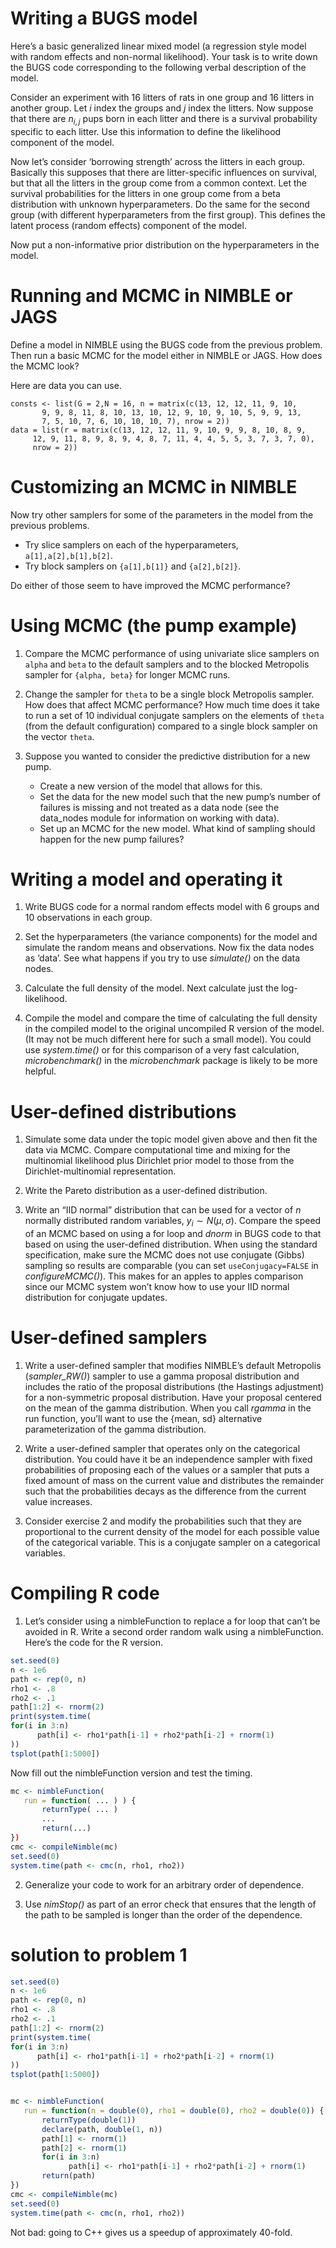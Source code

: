 # Writing a BUGS model

Here's a basic generalized linear mixed model (a regression style model with random effects and non-normal likelihood). Your task is to write down the BUGS code corresponding to the following verbal description of the model.

Consider an experiment with 16 litters of rats in one group and 16 litters in another group. Let $i$ index the groups and $j$ index the litters. Now suppose that there are $n_{i,j}$ pups born in each litter and there is a survival probability specific to each litter. Use this information to define the likelihood component of the model.

Now let's consider 'borrowing strength' across the litters in each group. Basically this supposes that there are litter-specific influences on survival, but that all the litters in the group come from a common context. Let the survival probabilities for the litters in one group come from a beta distribution with unknown hyperparameters. Do the same for the second group (with different hyperparameters from the first group). This defines the latent process (random effects) component of the model.

Now put a non-informative prior distribution on the hyperparameters in the model.

# Running and MCMC in NIMBLE or JAGS

Define a model in NIMBLE using the BUGS code from the previous problem. Then run a basic MCMC for the model either in NIMBLE or JAGS. How does the MCMC look?

Here are data you can use.
```
consts <- list(G = 2,N = 16, n = matrix(c(13, 12, 12, 11, 9, 10, 
       9, 9, 8, 11, 8, 10, 13, 10, 12, 9, 10, 9, 10, 5, 9, 9, 13, 
       7, 5, 10, 7, 6, 10, 10, 10, 7), nrow = 2))
data = list(r = matrix(c(13, 12, 12, 11, 9, 10, 9, 9, 8, 10, 8, 9, 
     12, 9, 11, 8, 9, 8, 9, 4, 8, 7, 11, 4, 4, 5, 5, 3, 7, 3, 7, 0), 
     nrow = 2))
```

# Customizing an MCMC in NIMBLE

Now try other samplers for some of the parameters in the model from the previous problems.

  - Try slice samplers on each of the hyperparameters, `a[1],a[2],b[1],b[2]`. 
  - Try block samplers on `{a[1],b[1]}` and `{a[2],b[2]}`.

Do either of those seem to have improved the MCMC performance?

# Using MCMC (the pump example)

1) Compare the MCMC performance of using univariate slice samplers on ```alpha``` and ```beta``` to the default samplers and to the blocked Metropolis sampler for ```{alpha, beta}``` for longer MCMC runs. 

2) Change the sampler for ```theta``` to be a single block Metropolis sampler. How does that affect MCMC performance? How much time does it take to run a set of 10 individual conjugate samplers on the elements of ```theta``` (from the default configuration) compared to a single block sampler on the vector ```theta```. 

3) Suppose you wanted to consider the predictive distribution for a new pump. 
    - Create a new version of the model that allows for this.  
    - Set the data for the new model such that the new pump's number of failures is missing and not treated as a data node (see the data_nodes module for information on working with data).
    - Set up an MCMC for the new model. What kind of sampling should happen for the new pump failures? 

# Writing a model and operating it

1) Write BUGS code for a normal random effects model with 6 groups and 10 observations in each group.

2) Set the hyperparameters (the variance components) for the model and simulate the random means and observations. Now fix the data nodes as 'data'. See what happens if you try to use *simulate()* on the data nodes.

3) Calculate the full density of the model. Next calculate just the log-likelihood.

4) Compile the model and compare the time of calculating the full density in the compiled model to the original uncompiled R version of the model. (It may not be much different here for such a small model). You could use *system.time()* or for this comparison of a very fast calculation, *microbenchmark()* in the  *microbenchmark* package is likely to be more helpful.



# User-defined distributions

1) Simulate some data under the topic model given above and then fit the data via MCMC. Compare computational time and mixing for the multinomial likelihood plus Dirichlet prior model to those from the Dirichlet-multinomial representation.

2) Write the Pareto distribution as a user-defined distribution.

3) Write an "IID normal" distribution that can be used for a vector of $n$ normally distributed random variables, $y_i \sim N(\mu, \sigma)$. Compare the speed of an MCMC based on using a for loop and *dnorm* in BUGS code to that based on using the user-defined distribution. When using the standard specification, make sure the MCMC does not use conjugate (Gibbs) sampling so results are comparable (you can set `useConjugacy=FALSE` in *configureMCMC()*). This makes for an apples to apples comparison since our MCMC system won't know how to use your IID normal distribution for conjugate updates. 

# User-defined samplers

1) Write a user-defined sampler that modifies NIMBLE's default Metropolis (*sampler_RW()*) sampler to use a gamma proposal distribution and includes the ratio of the proposal distributions (the Hastings adjustment) for a non-symmetric proposal distribution. Have your proposal centered on the mean of the gamma distribution. When you call *rgamma* in the run function, you'll want to use the {mean, sd} alternative parameterization of the  gamma distribution.

2) Write a user-defined sampler that operates only on the categorical distribution. You could have it be an independence sampler with fixed probabilities of proposing each of the values or a sampler that puts a fixed amount of mass on the current value and distributes the remainder such that the probabilities decays as the difference from the current value increases. 


3) Consider exercise 2 and modify the probabilities such that they are proportional to the current density of the model for each possible value of the categorical variable. This is a conjugate sampler on a categorical variables. 


# Compiling R code

1) Let's consider using a nimbleFunction to replace a for loop that can't be avoided in R. Write a second order random walk using a nimbleFunction. Here's the code for the R version. 

```r
set.seed(0)
n <- 1e6
path <- rep(0, n)
rho1 <- .8
rho2 <- .1
path[1:2] <- rnorm(2)
print(system.time(
for(i in 3:n)
      path[i] <- rho1*path[i-1] + rho2*path[i-2] + rnorm(1)
))
tsplot(path[1:5000])
```

Now fill out the nimbleFunction version and test the timing.

```r
mc <- nimbleFunction(
   run = function( ... ) ) {
       returnType( ... )
       ...
       return(...)
})
cmc <- compileNimble(mc)
set.seed(0)
system.time(path <- cmc(n, rho1, rho2))
```

2) Generalize your code to work for an arbitrary order of dependence.

3) Use *nimStop()* as part of an error check that ensures that the length of the path to be sampled is longer than the order of the dependence. 


# solution to problem 1

```r
set.seed(0)
n <- 1e6
path <- rep(0, n)
rho1 <- .8
rho2 <- .1
path[1:2] <- rnorm(2)
print(system.time(
for(i in 3:n)
      path[i] <- rho1*path[i-1] + rho2*path[i-2] + rnorm(1)
))
tsplot(path[1:5000])


mc <- nimbleFunction(
   run = function(n = double(0), rho1 = double(0), rho2 = double(0)) {
       returnType(double(1))
       declare(path, double(1, n))
       path[1] <- rnorm(1)
       path[2] <- rnorm(1)
       for(i in 3:n) 
             path[i] <- rho1*path[i-1] + rho2*path[i-2] + rnorm(1)
       return(path)
})
cmc <- compileNimble(mc)
set.seed(0)
system.time(path <- cmc(n, rho1, rho2))
```

Not bad: going to C++ gives us a speedup of approximately 40-fold. 
